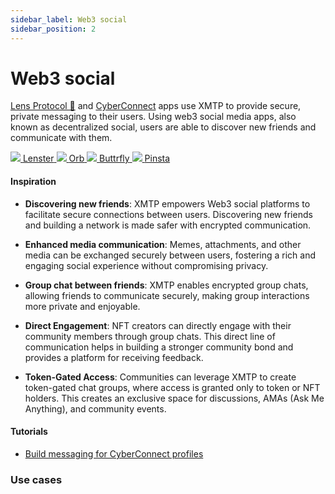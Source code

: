 ```yaml
---
sidebar_label: Web3 social
sidebar_position: 2
---
```



# Web3 social

[Lens Protocol 🌿](https://docs.lens.xyz/) and [CyberConnect](https://cyberconnect.hashnode.dev/) apps use XMTP to provide secure, private messaging to their users. Using web3 social media apps, also known as decentralized social, users are able to discover new friends and communicate with them.

<div class="chain-list white">
  <a href="https://lenster.xyz/" class="chain-item">
    <img src={lenster} />
    <span>Lenster</span>
  </a>
  <a href="https://orb.ac/" class="chain-item">
    <img src={orb} />
    <span>Orb</span>
  </a>
  <a href="https://buttrfly.app/" class="chain-item">
    <img src={buttrfly} />
    <span>Buttrfly</span>
  </a>
  <a href="https://pinsta.xyz/" class="chain-item">
    <img src={pinsta} />
    <span>Pinsta</span>
  </a>
</div>

#### Inspiration

- **Discovering new friends**: XMTP empowers Web3 social platforms to facilitate secure connections between users. Discovering new friends and building a network is made safer with encrypted communication.

- **Enhanced media communication**: Memes, attachments, and other media can be exchanged securely between users, fostering a rich and engaging social experience without compromising privacy.

- **Group chat between friends**: XMTP enables encrypted group chats, allowing friends to communicate securely, making group interactions more private and enjoyable.

- **Direct Engagement**: NFT creators can directly engage with their community members through group chats. This direct line of communication helps in building a stronger community bond and provides a platform for receiving feedback.

- **Token-Gated Access**: Communities can leverage XMTP to create token-gated chat groups, where access is granted only to token or NFT holders. This creates an exclusive space for discussions, AMAs (Ask Me Anything), and community events.

#### Tutorials

- [Build messaging for CyberConnect profiles](https://cyberconnect.hashnode.dev/integrating-xmtp-into-cyberconnect-a-guide)

### Use cases


<Usecases />
